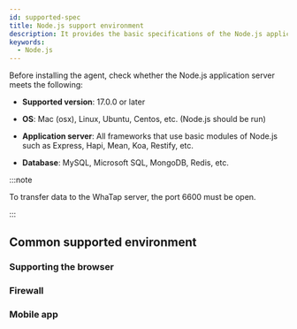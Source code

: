 ```yaml
---
id: supported-spec
title: Node.js support environment
description: It provides the basic specifications of the Node.js application server in which the WhaTap Monitoring service runs.
keywords:
  - Node.js
---
```


Before installing the agent, check whether the Node.js application server meets the following:

- **Supported version**: 17.0.0 or later

- **OS**: Mac (osx), Linux, Ubuntu, Centos, etc. (Node.js should be run)

- **Application server**: All frameworks that use basic modules of Node.js such as Express, Hapi, Mean, Koa, Restify, etc.

- **Database**: MySQL, Microsoft SQL, MongoDB, Redis, etc.

:::note

To transfer data to the WhaTap server, the port 6600 must be open.

:::

## Common supported environment

### Supporting the browser


<Supportedbrowser />

### Firewall


<Proxy />

### Mobile app


<Mobileapp />

